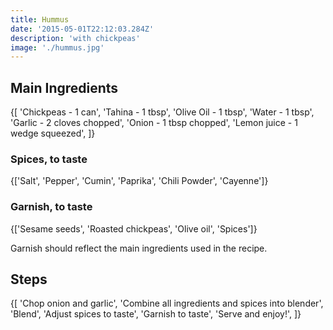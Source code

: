 ```yaml
---
title: Hummus
date: '2015-05-01T22:12:03.284Z'
description: 'with chickpeas'
image: './hummus.jpg'
---
```


## Main Ingredients

<List>
  {[
    'Chickpeas - 1 can',
    'Tahina - 1 tbsp',
    'Olive Oil - 1 tbsp',
    'Water - 1 tbsp',
    'Garlic - 2 cloves chopped',
    'Onion - 1 tbsp chopped',
    'Lemon juice - 1 wedge squeezed',
  ]}
</List>

### Spices, to taste

<List>{['Salt', 'Pepper', 'Cumin', 'Paprika', 'Chili Powder', 'Cayenne']}</List>

### Garnish, to taste

<List>{['Sesame seeds', 'Roasted chickpeas', 'Olive oil', 'Spices']}</List>

Garnish should reflect the main ingredients used in the recipe.

## Steps

<List>
  {[
    'Chop onion and garlic',
    'Combine all ingredients and spices into blender',
    'Blend',
    'Adjust spices to taste',
    'Garnish to taste',
    'Serve and enjoy!',
  ]}
</List>
